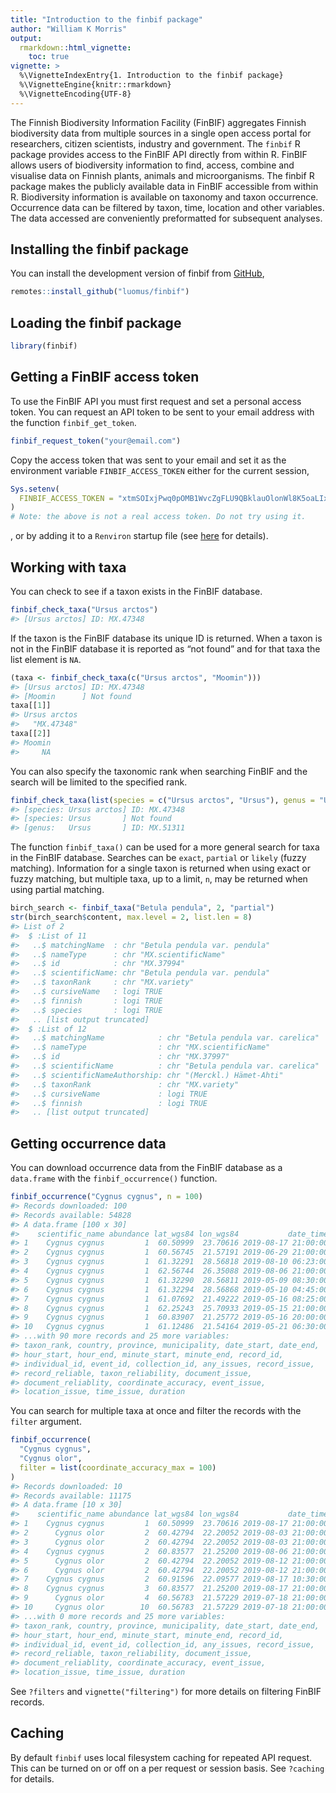 ```yaml
---
title: "Introduction to the finbif package"
author: "William K Morris"
output: 
  rmarkdown::html_vignette:
    toc: true
vignette: >
  %\VignetteIndexEntry{1. Introduction to the finbif package}
  %\VignetteEngine{knitr::rmarkdown}
  %\VignetteEncoding{UTF-8}
---
```



The Finnish Biodiversity Information Facility (FinBIF) aggregates Finnish
biodiversity data from multiple sources in a single open access portal for
researchers, citizen scientists, industry and government. The `finbif` R
package provides access to the FinBIF API directly from within R. FinBIF allows
users of biodiversity information to find, access, combine and visualise data on
Finnish plants, animals and microorganisms. The finbif R package makes the
publicly available data in FinBIF accessible from within R. Biodiversity
information is available on taxonomy and taxon occurrence. Occurrence data can
be filtered by taxon, time, location and other variables. The data accessed are
conveniently preformatted for subsequent analyses.

## Installing the finbif package
You can install the development version of finbif from
[GitHub](https://github.com),

```r
remotes::install_github("luomus/finbif")
```

## Loading the finbif package

```r
library(finbif)
```

## Getting a FinBIF access token
To use the FinBIF API you must first request and set a personal access token.
You can request an API token to be sent to your email address with the function
`finbif_get_token`.

```r
finbif_request_token("your@email.com")
```

Copy the access token that was sent to your email and set it as the environment
variable `FINBIF_ACCESS_TOKEN` either for the current session,

```r
Sys.setenv(
  FINBIF_ACCESS_TOKEN = "xtmSOIxjPwq0pOMB1WvcZgFLU9QBklauOlonWl8K5oaLIx8RniJLrvcJU4v9H7Et"
)
# Note: the above is not a real access token. Do not try using it.
```
, or by adding it to a `Renviron` startup file (see
[here](https://rviews.rstudio.com/2017/04/19/r-for-enterprise-understanding-r-s-startup/)
for details).

## Working with taxa
You can check to see if a taxon exists in the FinBIF database.

```r
finbif_check_taxa("Ursus arctos")
#> [Ursus arctos] ID: MX.47348
```

If the taxon is the FinBIF database its unique ID is returned. When a taxon is
not in the FinBIF database it is reported as "not found" and for that taxa the
list element is `NA`.

```r
(taxa <- finbif_check_taxa(c("Ursus arctos", "Moomin")))
#> [Ursus arctos] ID: MX.47348
#> [Moomin      ] Not found
taxa[[1]]
#> Ursus arctos 
#>   "MX.47348"
taxa[[2]]
#> Moomin 
#>     NA
```

You can also specify the taxonomic rank when searching FinBIF and the search
will be limited to the specified rank.

```r
finbif_check_taxa(list(species = c("Ursus arctos", "Ursus"), genus = "Ursus"))
#> [species: Ursus arctos] ID: MX.47348
#> [species: Ursus       ] Not found
#> [genus:   Ursus       ] ID: MX.51311
```

The function `finbif_taxa()` can be used for a more general search for taxa in 
the FinBIF database. Searches can be `exact`, `partial` or `likely` (fuzzy
matching). Information for a single taxon is returned when using exact or fuzzy
matching, but multiple taxa, up to a limit, `n`, may be returned when using
partial matching.

```r
birch_search <- finbif_taxa("Betula pendula", 2, "partial")
str(birch_search$content, max.level = 2, list.len = 8)
#> List of 2
#>  $ :List of 11
#>   ..$ matchingName  : chr "Betula pendula var. pendula"
#>   ..$ nameType      : chr "MX.scientificName"
#>   ..$ id            : chr "MX.37994"
#>   ..$ scientificName: chr "Betula pendula var. pendula"
#>   ..$ taxonRank     : chr "MX.variety"
#>   ..$ cursiveName   : logi TRUE
#>   ..$ finnish       : logi TRUE
#>   ..$ species       : logi TRUE
#>   .. [list output truncated]
#>  $ :List of 12
#>   ..$ matchingName            : chr "Betula pendula var. carelica"
#>   ..$ nameType                : chr "MX.scientificName"
#>   ..$ id                      : chr "MX.37997"
#>   ..$ scientificName          : chr "Betula pendula var. carelica"
#>   ..$ scientificNameAuthorship: chr "(Merckl.) Hämet-Ahti"
#>   ..$ taxonRank               : chr "MX.variety"
#>   ..$ cursiveName             : logi TRUE
#>   ..$ finnish                 : logi TRUE
#>   .. [list output truncated]
```

## Getting occurrence data
You can download occurrence data from the FinBIF database as a `data.frame` with
the `finbif_occurrence()` function.

```r
finbif_occurrence("Cygnus cygnus", n = 100)
#> Records downloaded: 100
#> Records available: 54828
#> A data.frame [100 x 30]
#>    scientific_name abundance lat_wgs84 lon_wgs84           date_time
#> 1    Cygnus cygnus         1  60.50999  23.70616 2019-08-17 21:00:00
#> 2    Cygnus cygnus         1  60.56745  21.57191 2019-06-29 21:00:00
#> 3    Cygnus cygnus         1  61.32291  28.56818 2019-08-10 06:23:00
#> 4    Cygnus cygnus         1  62.56744  26.35088 2019-08-06 21:00:00
#> 5    Cygnus cygnus         1  61.32290  28.56811 2019-05-09 08:30:00
#> 6    Cygnus cygnus         1  61.32294  28.56868 2019-05-10 04:45:00
#> 7    Cygnus cygnus         1  61.07692  21.49222 2019-05-16 08:25:00
#> 8    Cygnus cygnus         1  62.25243  25.70933 2019-05-15 21:00:00
#> 9    Cygnus cygnus         1  60.83907  21.25772 2019-05-16 20:00:00
#> 10   Cygnus cygnus         1  61.12486  21.54164 2019-05-21 06:30:00
#> ...with 90 more records and 25 more variables:
#> taxon_rank, country, province, municipality, date_start, date_end,
#> hour_start, hour_end, minute_start, minute_end, record_id,
#> individual_id, event_id, collection_id, any_issues, record_issue,
#> record_reliable, taxon_reliability, document_issue,
#> document_reliablity, coordinate_accuracy, event_issue,
#> location_issue, time_issue, duration
```

You can search for multiple taxa at once and filter the records with the
`filter` argument.

```r
finbif_occurrence(
  "Cygnus cygnus", 
  "Cygnus olor",
  filter = list(coordinate_accuracy_max = 100)
)
#> Records downloaded: 10
#> Records available: 11175
#> A data.frame [10 x 30]
#>    scientific_name abundance lat_wgs84 lon_wgs84           date_time
#> 1    Cygnus cygnus         1  60.50999  23.70616 2019-08-17 21:00:00
#> 2      Cygnus olor         2  60.42794  22.20052 2019-08-03 21:00:00
#> 3      Cygnus olor         2  60.42794  22.20052 2019-08-03 21:00:00
#> 4    Cygnus cygnus         2  60.83577  21.25200 2019-08-06 21:00:00
#> 5      Cygnus olor         2  60.42794  22.20052 2019-08-12 21:00:00
#> 6      Cygnus olor         2  60.42794  22.20052 2019-08-12 21:00:00
#> 7    Cygnus cygnus         2  60.91596  22.09577 2019-08-17 10:30:00
#> 8    Cygnus cygnus         3  60.83577  21.25200 2019-08-17 21:00:00
#> 9      Cygnus olor         4  60.56783  21.57229 2019-07-18 21:00:00
#> 10     Cygnus olor        10  60.56783  21.57229 2019-07-18 21:00:00
#> ...with 0 more records and 25 more variables:
#> taxon_rank, country, province, municipality, date_start, date_end,
#> hour_start, hour_end, minute_start, minute_end, record_id,
#> individual_id, event_id, collection_id, any_issues, record_issue,
#> record_reliable, taxon_reliability, document_issue,
#> document_reliablity, coordinate_accuracy, event_issue,
#> location_issue, time_issue, duration
```

See `?filters` and `vignette("filtering")` for more details on filtering FinBIF
records.

## Caching
By default `finbif` uses local filesystem caching for repeated API request. This
can be turned on or off on a per request or session basis. See `?caching` for
details.
